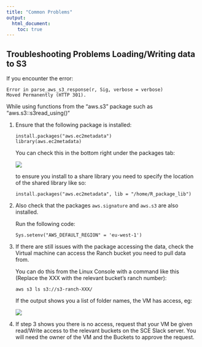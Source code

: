 ```yaml
---
title: "Common Problems"
output:
  html_document:
    toc: true
---
```


## Troubleshooting Problems Loading/Writing data to S3

If you encounter the error:

```         
Error in parse_aws_s3_response(r, Sig, verbose = verbose)
Moved Permanently (HTTP 301).
```

While using functions from the “aws.s3” package such as “aws.s3::s3read_using()“

1.  Ensure that the following package is installed:

    ```         
    install.packages("aws.ec2metadata")
    library(aws.ec2metadata)
    ```

    You can check this in the bottom right under the packages tab:

    ![](assets/aws_problem_1.png)

    to ensure you install to a share library you need to specify the location of the shared library like so:

    `install.packages("aws.ec2metadata", lib = "/home/R_package_lib")`

2.  Also check that the packages `aws.signature` and `aws.s3` are also installed.

    Run the following code:

    `Sys.setenv("AWS_DEFAULT_REGION" = 'eu-west-1')`

3.  If there are still issues with the package accessing the data, check the Virtual machine can access the Ranch bucket you need to pull data from.

    You can do this from the Linux Console with a command like this (Replace the XXX with the relevant bucket’s ranch number):

    `aws s3 ls s3://s3-ranch-XXX/`

    If the output shows you a list of folder names, the VM has access, eg:

    ![](assets/aws_problem_2.png)

4. If step 3 shows you there is no access, request that your VM be given read/Write access to the relevant buckets on the SCE Slack server. You will need the owner of the VM and the Buckets to approve the request.

